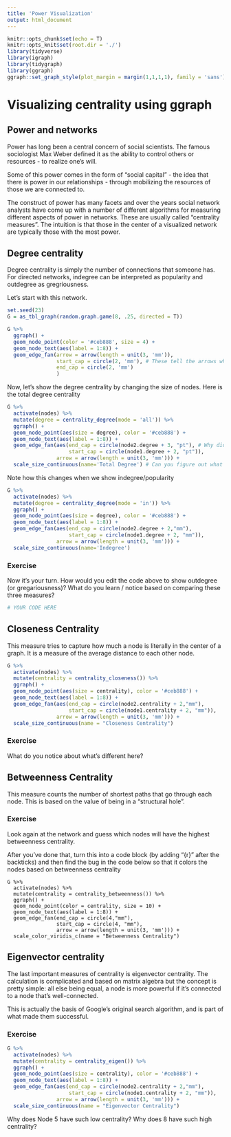 ```yaml
---
title: 'Power Visualization'
output: html_document
---
```



```r
knitr::opts_chunk$set(echo = T)
knitr::opts_knit$set(root.dir = './')
library(tidyverse)
library(igraph)
library(tidygraph)
library(ggraph)
ggraph::set_graph_style(plot_margin = margin(1,1,1,1), family = 'sans')
```

# Visualizing centrality using ggraph

## Power and networks

Power has long been a central concern of social scientists. The famous sociologist Max Weber defined it as the ability to control others or resources - to realize one's will.

Some of this power comes in the form of "social capital" - the idea that there is power in our relationships - through mobilizing the resources of those we are connected to.


The construct of power has many facets and over the years social network analysts have come up with a number of different algorithms for measuring different aspects of power in networks. These are usually called "centrality measures". The intuition is that those in the center of a visualized network are typically those with the most power.

## Degree centrality

Degree centrality is simply the number of connections that someone has. For directed networks, indegree can be interpreted as popularity and outdegree as gregriousness.

Let's start with this network.

```r
set.seed(23)
G = as_tbl_graph(random.graph.game(8, .25, directed = T))

G %>%
  ggraph() + 
  geom_node_point(color = '#ceb888', size = 4) + 
  geom_node_text(aes(label = 1:8)) +
  geom_edge_fan(arrow = arrow(length = unit(3, 'mm')),
                start_cap = circle(2, 'mm'), # These tell the arrows where to start and end
                end_cap = circle(2, 'mm')
                )
```
Now, let's show the degree centrality by changing the size of nodes. Here is the total degree centrality

```r
G %>%
  activate(nodes) %>%
  mutate(degree = centrality_degree(mode = 'all')) %>%
  ggraph() +
  geom_node_point(aes(size = degree), color = '#ceb888') +
  geom_node_text(aes(label = 1:8)) +
  geom_edge_fan(aes(end_cap = circle(node2.degree + 3, "pt"), # Why did the start_cap and end_cap move inside of aes()?
                    start_cap = circle(node1.degree + 2, "pt")),
                arrow = arrow(length = unit(3, 'mm'))) +
  scale_size_continuous(name='Total Degree') # Can you figure out what this is doing?
```

Note how this changes when we show indegree/popularity

```r
G %>%
  activate(nodes) %>%
  mutate(degree = centrality_degree(mode = 'in')) %>%
  ggraph() +
  geom_node_point(aes(size = degree), color = '#ceb888') +
  geom_node_text(aes(label = 1:8)) +
  geom_edge_fan(aes(end_cap = circle(node2.degree + 2,"mm"),
                    start_cap = circle(node1.degree + 2, "mm")),
                arrow = arrow(length = unit(3, 'mm'))) +
  scale_size_continuous(name='Indegree')
```

### Exercise

Now it's your turn. How would you edit the code above to show outdegree (or gregariousness)? What do you learn / notice based on comparing these three measures?


```r

# YOUR CODE HERE

```


## Closeness Centrality

This measure tries to capture how much a node is literally in the center of a graph. It is a measure of the average distance to each other node.

```r

G %>%
  activate(nodes) %>%
  mutate(centrality = centrality_closeness()) %>%
  ggraph() +
  geom_node_point(aes(size = centrality), color = '#ceb888') +
  geom_node_text(aes(label = 1:8)) +
  geom_edge_fan(aes(end_cap = circle(node2.centrality + 2,"mm"),
                    start_cap = circle(node1.centrality + 2, "mm")),
                arrow = arrow(length = unit(3, 'mm'))) +
  scale_size_continuous(name = "Closeness Centrality")

```

### Exercise

What do you notice about what's different here?

## Betweenness Centrality

This measure counts the number of shortest paths that go through each node. This is based on the value of being in a "structural hole". 

### Exercise

Look again at the network and guess which nodes will have the highest betweenness centrality.

After you've done that, turn this into a code block (by adding "{r}" after the backticks) and then find the bug in the code below so that it colors the nodes based on betweenness centrality

```
G %>%
  activate(nodes) %>%
  mutate(centrality = centrality_betweenness()) %>%
  ggraph() +
  geom_node_point(color = centrality, size = 10) +
  geom_node_text(aes(label = 1:8)) +
  geom_edge_fan(end_cap = circle(4,"mm"),
                start_cap = circle(4, "mm"),
                arrow = arrow(length = unit(3, 'mm'))) +
  scale_color_viridis_c(name = "Betweenness Centrality")
```

## Eigenvector centrality

The last important measures of centrality is eigenvector centrality. The calculation is complicated and based on matrix algebra but the concept is pretty simple: all else being equal, a node is more powerful if it's connected to a node that's well-connected.

This is actually the basis of Google's original search algorithm, and is part of what made them successful.

### Exercise

```r
G %>%
  activate(nodes) %>%
  mutate(centrality = centrality_eigen()) %>%
  ggraph() +
  geom_node_point(aes(size = centrality), color = '#ceb888') +
  geom_node_text(aes(label = 1:8)) +
  geom_edge_fan(aes(end_cap = circle(node2.centrality + 2,"mm"),
                    start_cap = circle(node1.centrality + 2, "mm")),
                arrow = arrow(length = unit(3, 'mm'))) +
  scale_size_continuous(name = "Eigenvector Centrality")
```

Why does Node 5 have such low centrality? Why does 8 have such high centrality?
